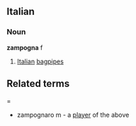 ==Italian==
===Noun===
'''zampogna''' f
# [[Italian]] [[bagpipes]]
==Related terms===
* zampognaro m - a [[player]] of the above